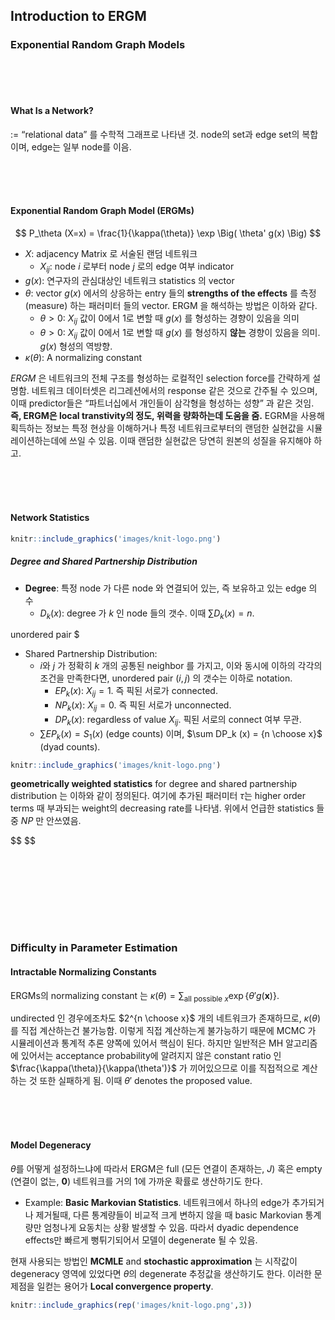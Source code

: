 ## Introduction to ERGM

### Exponential Random Graph Models

<br>
<br>
<br>

#### What Is a Network?

:= “relational data” 를 수학적 그래프로 나타낸 것. node의 set과 edge set의 복합이며, edge는 일부 node를 이음.


<br>
<br>
<br>










#### Exponential Random Graph Model (ERGMs)

$$
P_\theta (X=x) = \frac{1}{\kappa(\theta)} \exp \Big( \theta' g(x) \Big)
$$

- $X$: adjacency Matrix 로 서술된 랜덤 네트워크
	- $X_{ij}$: node $i$ 로부터 node $j$ 로의 edge 여부 indicator
- $g(x)$: 연구자의 관심대상인 네트워크 statistics 의 vector
- $\theta$: vector $g(x)$ 에서의 상응하는 entry 들의 **strengths of the effects** 를 측정 (measure) 하는 패러미터 들의 vector. ERGM 을 해석하는 방법은 이하와 같다.
	- $\theta >0$: $X_{ij}$ 값이 0에서 1로 변할 때 $g(x)$ 를 형성하는 경향이 있음을 의미
	- $\theta >0$: $X_{ij}$ 값이 0에서 1로 변할 때 $g(x)$ 를 형성하지 **않는** 경향이 있음을 의미. $g(x)$ 형성의 역방향.
- $\kappa (θ)$: A normalizing constant

*ERGM* 은 네트워크의 전체 구조를 형성하는 로컬적인 selection force를 간략하게 설명함. 네트워크 데이터셋은 리그레션에서의 response 같은 것으로 간주될 수 있으며, 이때 predictor들은 "파트너십에서 개인들이 삼각형을 형성하는 성향" 과 같은 것임. **즉, ERGM은 local transtivity의 정도, 위력을 량화하는데 도움을 줌.** EGRM을 사용해 획득하는 정보는 특정 현상을 이해하거나 특정 네트워크로부터의 랜덤한 실현값을 시뮬레이션하는데에 쓰일 수 있음. 이때 랜덤한 실현값은 당연히 원본의 성질을 유지해야 하고.




<br>
<br>
<br>







#### Network Statistics


```r
knitr::include_graphics('images/knit-logo.png')
```


<Pics>

##### Degree and Shared Partnership Distribution

- **Degree**: 특정 node 가 다른 node 와 연결되어 있는, 즉 보유하고 있는 edge 의 수
	- $D_k (x)$: degree 가 $k$ 인 node 들의 갯수. 이때 $\sum D_k(x) = n$.



unordered pair $

- Shared Partnership Distribution: 
	- $i$와 $j$ 가 정확히 $k$ 개의 공통된 neighbor 를 가지고, 이와 동시에 이하의 각각의 조건을 만족한다면, unordered pair $(i,j)$ 의 갯수는 이하로 notation.
		- $EP_k (x)$: $X_{ij} = 1$. 즉 픽된 서로가 connected.
		- $NP_k (x)$: $X_{ij} = 0$. 즉 픽된 서로가 unconnected.
		- $DP_k (x)$: regardless of value $X_{ij}$. 픽된 서로의 connect 여부 무관.
	- $\sum EP_k(x) = S_1(x)$ (edge counts) 이며, $\sum DP_k (x) = {n \choose x}$ (dyad counts).


```r
knitr::include_graphics('images/knit-logo.png')
```


**geometrically weighted statistics** for degree and shared partnership distribution 는 이하와 같이 정의된다. 여기에 추가된 패러미터 $\tau$는 higher order terms 때 부과되는 weight의 decreasing rate를 나타냄. 위에서 언급한 statistics 들 중 $NP$ 만 안쓰였음.

$$
\begin{alignat}{2}

u(x | \tau) 
&= e^\tau \sum_{i=1}^{n-2} \left \{ 1- \left ( 1-\frac{1}{e^\tau} \right)^i \right \} 
&&\cdot D_i(x)

\\

v(x | \tau) 
&= \ditto
&&\cdot EP_i(x)

\\

w(x | \tau) 
&= \ditto
&&\cdot DP_i(x)

\end{alignat}
$$


<br>
<br>
<br>

<br>
<br>
<br>

### Difficulty in Parameter Estimation

#### Intractable Normalizing Constants

ERGMs의 normalizing constant 는 $\kappa (\theta) =\sum_{\text{all possible }x} \exp \Big \{ \theta' g(\mathbf x) \Big \}$.

undirected 인 경우에조차도 $2^{n \choose x}$ 개의 네트워크가 존재하므로, $\kappa(\theta)$ 를 직접 계산하는건 불가능함. 이렇게 직접 계산하는게 불가능하기 때문에 MCMC 가 시뮬레이션과 통계적 추론 양쪽에 있어서 핵심이 된다. 하지만 일반적은 MH 알고리즘에 있어서는 acceptance probability에 알려지지 않은 constant ratio 인 $\frac{\kappa(\theta)}{\kappa(\theta')}$ 가 끼어있으므로 이를 직접적으로 계산하는 것 또한 실패하게 됨. 이때 $\theta '$ denotes the proposed value.

<br>
<br>
<br>


#### Model Degeneracy

$\theta$를 어떻게 설정하느냐에 따라서 ERGM은 full (모든 연결이 존재하는, $J$) 혹은 empty (연결이 없는, $\mathbf 0$) 네트워크를 거의 1에 가까운 확률로 생산하기도 한다.







- Example: **Basic Markovian Statistics**. 네트워크에서 하나의 edge가 추가되거나 제거될때, 다른 통계량들이 비교적 크게 변하지 않을 때 basic Markovian 통계량만 엄청나게 요동치는 상황 발생할 수 있음. 따라서 dyadic dependence effects만 빠르게 뻥튀기되어서 모델이 degenerate 될 수 있음.


현재 사용되는 방법인 **MCMLE** and **stochastic approximation** 는 시작값이 degeneracy 영역에 있었다면 $\theta$의 degenerate 추정값을 생산하기도 한다. 이러한 문제점을 일컫는 용어가 **Local convergence property**.


```r
knitr::include_graphics(rep('images/knit-logo.png',3))
```






































